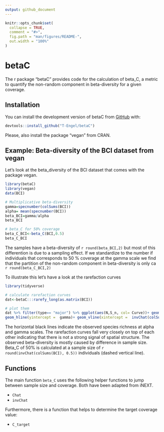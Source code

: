 ```yaml
---
output: github_document
---
```


```r
knitr::opts_chunk$set(
  collapse = TRUE,
  comment = "#>",
  fig.path = "man/figures/README-",
  out.width = "100%"
)
```
# betaC

The r package "betaC" provides code for the calculation of beta_C, a metric to quantify the non-random component in beta-diversity for a given coverage. 

## Installation

You can install the development version of betaC from [GitHub](https://github.com/T-Engel/betaC) with:

``` r
devtools::install_github("T-Engel/betaC")
```

Please, also install the package "vegan" from CRAN.

## Example: Beta-diversity of the BCI dataset from vegan

Let's look at the beta_diversity of the BCI dataset that comes with the package vegan.

```r
library(betaC)
library(vegan)
data(BCI)

# Multiplicative beta-diversity 
gamma=specnumber(colSums(BCI))
alpha= mean(specnumber(BCI))
beta_BCI=gamma/alpha
beta_BCI

# beta_C for 50% coverage
beta_C_BCI<-beta_C(BCI,0.5)
beta_C_BCI
```

The samples have a beta-diversity of `r round(beta_BCI,2)` but most of this differention is due to a sampling effect. If we standardize to the number if individuals that corresponds to 50 % coverage at the gamma scale we find that the partition of the non-random component in beta-diversity is only ca `r round(beta_C_BCI,2)`

To illustrate this let's have a look at the rarefaction curves

```r
library(tidyverse)

# calculate rarefaction curves
dat<-betaC:::rarefy_long(as.matrix(BCI))

# plot them
dat %>% filter(type== "major") %>% ggplot(aes(N,S_n, col= Curve))+ geom_line(size=1.5)+ geom_hline(yintercept =  alpha)+
geom_hline(yintercept =  gamma)+ geom_vline(xintercept =  invChat(colSums(BCI), 0.5), linetype= "dashed")
```

The horizontal black lines indicate the observed species richness at alpha and gamma scales. The rarefaction curves fall very closely on top of each other indicating that there is not a strong signal of spatial structure. The observed beta-diversity is mostly caused by difference in sample size. Beta_C of 50% is calculated at a sample size of `r round(invChat(colSums(BCI), 0.5))` individuals (dashed vertical line).

## Functions
The main function `beta_C` uses the following  helper functions to jump between sample size and coverage. Both have been adapted from iNEXT.

- `Chat`
- `invChat`

Furthermore, there is a function that helps to determine the target coverage value:

- `C_target`


